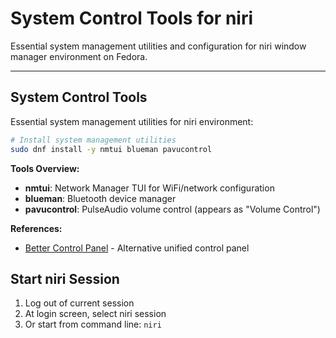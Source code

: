 # System Control Tools for niri

Essential system management utilities and configuration for niri window manager environment on Fedora.

---

## System Control Tools

Essential system management utilities for niri environment:

```bash
# Install system management utilities
sudo dnf install -y nmtui blueman pavucontrol
```

**Tools Overview:**
- **nmtui**: Network Manager TUI for WiFi/network configuration
- **blueman**: Bluetooth device manager
- **pavucontrol**: PulseAudio volume control (appears as "Volume Control")

**References:**
- [Better Control Panel](https://github.com/better-ecosystem/better-control) - Alternative unified control panel

## Start niri Session
1. Log out of current session
2. At login screen, select niri session
3. Or start from command line: `niri`